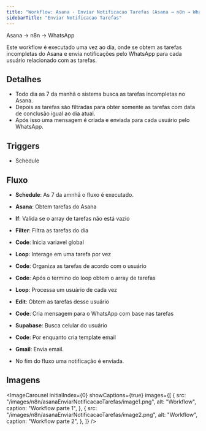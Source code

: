 ```yaml
---
title: "Workflow: Asana - Enviar Notificacao Tarefas (Asana → n8n → WhatsApp)"
sidebarTitle: "Enviar Notificacao Tarefas"
---
```



<Info>Asana → n8n → WhatsApp</Info>

<Info>
  Este workflow é executado uma vez ao dia, onde se obtem as tarefas incompletas
  do Asana e envia notificações pelo WhatsApp para cada usuário relacionado com
  as tarefas.
</Info>

## Detalhes

- Todo dia as 7 da manhã o sistema busca as tarefas incompletas no Asana.
- Depois as tarefas são filtradas para obter somente as tarefas com data de conclusão igual ao dia atual.
- Após isso uma mensagem é criada e enviada para cada usuário pelo WhatsApp.

## Triggers

- Schedule

## Fluxo

- **Schedule**: As 7 da amnhã o fluxo é executado.

- **Asana**: Obtem tarefas do Asana
- **If**: Valida se o array de tarefas não está vazio
- **Filter**: Filtra as tarefas do dia
- **Code**: Inicia variavel global
- **Loop**: Interage em uma tarefa por vez
- **Code**: Organiza as tarefas de acordo com o usuário
- **Code**: Após o termino do loop obtem o array de tarefas
- **Loop**: Processa um usuário de cada vez
- **Edit**: Obtem as tarefas desse usuário
- **Code**: Cria mensagem para o WhatsApp com base nas tarefas
- **Supabase**: Busca celular do usuário
- **Code**: Por enquanto cria template email
- **Gmail**: Envia email.

- No fim do fluxo uma notificação é enviada.

## Imagens

<ImageCarousel
  initialIndex={0}
  showCaptions={true}
  images={[
    {
      src: "/images/n8n/asanaEnviarNotificacaoTarefas/image1.png",
      alt: "Workflow",
      caption: "Workflow parte 1",
    },
    {
      src: "/images/n8n/asanaEnviarNotificacaoTarefas/image2.png",
      alt: "Workflow",
      caption: "Workflow parte 2",
    },
  ]}
/>

